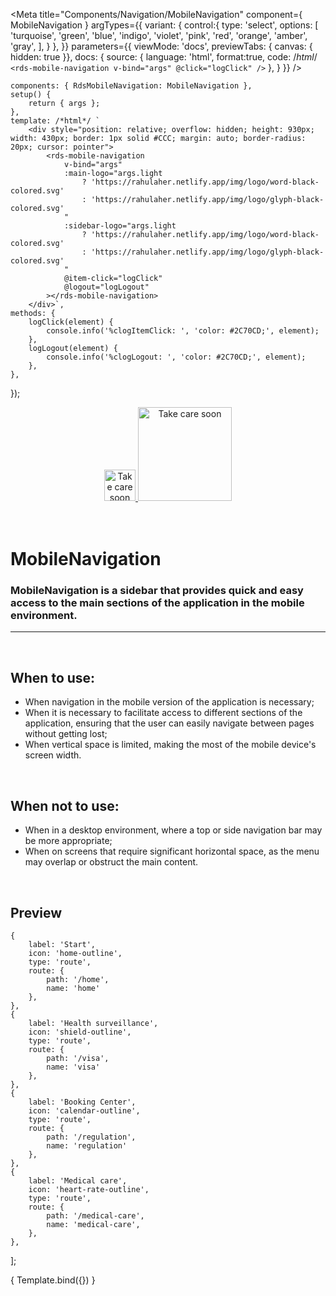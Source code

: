 
<Meta
	title="Components/Navigation/MobileNavigation"
	component={ MobileNavigation }
	argTypes={{
		variant: {
			control:{
				type: 'select',
				options: [
					'turquoise',
					'green',
					'blue',
					'indigo',
					'violet',
					'pink',
					'red',
					'orange',
					'amber',
					'gray',
				],
			}
		},
	}}
	parameters={{
		viewMode: 'docs',
		previewTabs: { canvas: { hidden: true }},
		docs: {
			source: {
				language: 'html',
				format:true,
				code: /*html*/
`<rds-mobile-navigation
	v-bind="args"
	@click="logClick"
/>`
			},
		}
	}}
/>

	components: { RdsMobileNavigation: MobileNavigation },
	setup() {
		return { args };
	},
	template: /*html*/ `
		<div style="position: relative; overflow: hidden; height: 930px; width: 430px; border: 1px solid #CCC; margin: auto; border-radius: 20px; cursor: pointer">
			<rds-mobile-navigation
				v-bind="args"
				:main-logo="args.light
					? 'https://rahulaher.netlify.app/img/logo/word-black-colored.svg'
					: 'https://rahulaher.netlify.app/img/logo/glyph-black-colored.svg'
				"
				:sidebar-logo="args.light
					? 'https://rahulaher.netlify.app/img/logo/word-black-colored.svg'
					: 'https://rahulaher.netlify.app/img/logo/glyph-black-colored.svg'
				"
				@item-click="logClick"
				@logout="logLogout"
			></rds-mobile-navigation>
		</div>`,
	methods: {
		logClick(element) {
			console.info('%clogItemClick: ', 'color: #2C70CD;', element);
		},
		logLogout(element) {
			console.info('%clogLogout: ', 'color: #2C70CD;', element);
		},
	},
});

<div align="center" style={{display: 'flex'}}>
    <a href="https://rahulaher.netlify.app">
        <img src="https://rahulaher.netlify.app/img/logo/glyph-black-colored.svg" alt="Take care soon" width="50" />
        <img src="https://rahulaher.netlify.app/img/logo/word-black-colored.svg" alt="Take care soon" width="150" />
    </a>
</div>

<br />
<br />

# MobileNavigation

### MobileNavigation is a sidebar that provides quick and easy access to the main sections of the application in the mobile environment.
---
<br />

## When to use:
- When navigation in the mobile version of the application is necessary;
- When it is necessary to facilitate access to different sections of the application, ensuring that the user can easily navigate between pages without getting lost;
- When vertical space is limited, making the most of the mobile device's screen width.

<br />

## When not to use:
- When in a desktop environment, where a top or side navigation bar may be more appropriate;
- When on screens that require significant horizontal space, as the menu may overlap or obstruct the main content.

<br />

## Preview

	{
		label: 'Start',
		icon: 'home-outline',
		type: 'route',
		route: {
			path: '/home',
			name: 'home'
		},
	},
	{
		label: 'Health surveillance',
		icon: 'shield-outline',
		type: 'route',
		route: {
			path: '/visa',
			name: 'visa'
		},
	},
	{
		label: 'Booking Center',
		icon: 'calendar-outline',
		type: 'route',
		route: {
			path: '/regulation',
			name: 'regulation'
		},
	},
	{
		label: 'Medical care',
		icon: 'heart-rate-outline',
		type: 'route',
		route: {
			path: '/medical-care',
			name: 'medical-care',
		},
	},
];

<Canvas>
	<Story
		name="MobileNavigation"
		args={{
			variant: 'indigo',
			light: true,
			mainLogo: 'https://rahulaher.netlify.app/img/logo/glyph-black-colored.svg',
			sidebarLogo: 'https://rahulaher.netlify.app/img/logo/word-black-colored.svg',
			items: sideBarItems,
			activeItem: sideBarItems[1],
			user: {
				name: 'Joana Mendes',
				role: 'Administrator',
			},
		}}
	>
		{ Template.bind({}) }
	</Story>
</Canvas>

<ArgsTable story="MobileNavigation" />
